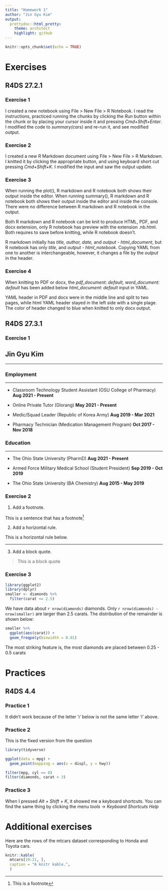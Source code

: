 ```yaml
---
title: "Homework 1"
author: "Jin Gyu Kim"
output:
  prettydoc::html_pretty:
    theme: architect
    highlight: github
---
```


```r
knitr::opts_chunk$set(echo = TRUE)
```

# Exercises

## R4DS 27.2.1

### Exercise 1
I created a new notebook using File > New File > R Notebook. 
I read the instructions, practiced running the chunks by clicking the *Run* button within the chunk or by placing your cursor inside it and pressing *Cmd+Shift+Enter*. 
I modified the code to *summary(cars)* and re-run it, and see modified output.

### Exercise 2
I created a new R Markdown document using File > New File > R Markdown. I knitted it by clicking the appropriate button, and using keyboard short cut pressing *Cmd+Shift+K*.
I modified the input and saw the output update.

### Exercise 3
When running the plot(), R markdown and R notebook both shows their output inside the editor. When running summary(), R markdown and R notebook both shows their output inside the editor and inside the console. There were no difference between R markdown and R notebook in the output. 

Both R markdown and R notebook can be knit to produce HTML, PDF, and docx extension, only R notebook has preview with the extension .nb.html. Both requires to save before knitting, while R notebook doesn't.

R markdown initially has *title, author, date,* and *output - html_document*, but R notebook has only *title,* and *output - html_notebook*. Copying YAML from one to another is interchangeable, however, it changes a file by the *output* in the header. 

### Exercise 4

When knitting to PDF or docx, the *pdf_document: default, word_document: default* has been added below *html_document: default* input in YAML. 

YAML header in PDF and docx were in the middle line and split to two pages, while html YAML header stayed in the left side with a single plage. The color of header changed to blue when knitted to only docx output. 

## R4DS 27.3.1

### Exercise 1

## Jin Gyu Kim

***
### Employment
***
* Classroom Technology Student Assistant (OSU College of Pharmacy) **Aug 2021 - Present**


* Online Private Tutor (Glorang) **May 2021 - Present**


* Medic/Squad Leader (Republic of Korea Army) **Aug 2019 - Mar 2021**

* Pharmacy Technician (Medication Management Program) **Oct 2017 - Nov 2018**


### Education
***
* The Ohio State University (PharmD) **Aug 2021 - Present**


* Armed Force Military Medical School (Student President) **Sep 2019 - Oct 2019**


* The Ohio State University (BA Chemistry) **Aug 2015 - May 2019**

### Exercise 2

1. Add a footnote.

This is a sentence that has a footnote^[This is a footnote] 

2. Add a horizontal rule.

This is a horizontal rule below.

*** 

3. Add a block quote.

> This is a block quote


### Exercise 3

```r
library(ggplot2)
library(dplyr)
smaller <- diamonds %>% 
  filter(carat <= 2.5)
```

We have data about `r nrow(diamonds)` diamonds. Only 
`r nrow(diamonds) - nrow(smaller)` are larger than
2.5 carats. The distribution of the remainder is shown
below:

```r
smaller %>% 
  ggplot(aes(carat)) + 
  geom_freqpoly(binwidth = 0.01)
```

The most striking feature is, the most diamonds are placed between 0.25 - 0.5 carats

# Practices 

## R4DS 4.4

### Practice 1 

It didn't work because of the letter 'ı' below is not the same letter 'i' above.

### Practice 2

This is the fixed version from the question

```r

library(tidyverse)

ggplot(data = mpg) + 
  geom_point(mapping = aes(x = displ, y = hwy))

filter(mpg, cyl == 8)
filter(diamonds, carat > 3)

```

### Practice 3

When I pressed *Alt + Shift + K*, it showed me a keyboard shortcuts. You can find the same thing by clicking the menu *tools* -> *Keyboard Shortcuts Help*

# Additional exercises

Here are the rows of the mtcars dataset corresponding to Honda and Toyota cars.

```r

knitr::kable(
  mtcars[19:21, ],
  caption = "A knitr kable.",
  )

```

